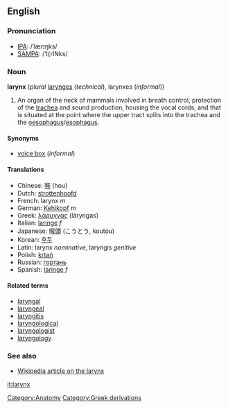 ==English==
===Pronunciation===
*[[IPA]]: /ˈlærɪŋks/
*[[SAMPA]]: /'l{rINks/

===Noun===
'''larynx''' (''plural'' [[larynges]] (''technical''), larynxes (''informal''))

#An organ of the neck of mammals involved in breath control, protection of the [[trachea]] and sound production, housing the vocal cords, and that is situated at the point where the upper tract splits into the trachea and the [[oesophagus]]/[[esophagus]].

====Synonyms====
*[[voice box]] (''informal'')

====Translations====
*Chinese: [[喉]] (hou)
*Dutch: [[strottenhoofd]]
*French: larynx ''m''
*German: [[Kehlkopf]] ''m''
*Greek: [[λάρυγγας]] (láryngas)
*Italian: [[laringe#Italian|laringe]] ''f''
*Japanese: [[喉頭]] (こうとう, koutou)
*Korean: [[후두]]
*Latin: larynx ''nominative'', laryngis ''genitive''
*Polish: [[krtań]]
*Russian: [[гортань]]
*Spanish: [[laringe#Spanish|laringe]] ''f''

====Related terms====
*[[laryngal]]
*[[laryngeal]]
*[[laryngitis]]
*[[laryngological]]
*[[laryngologist]]
*[[laryngology]]

===See also===
*[[w:larynx|Wikipedia article on the larynx]]

[[it:larynx]]
[[Category:Anatomy]]
[[Category:Greek derivations]]